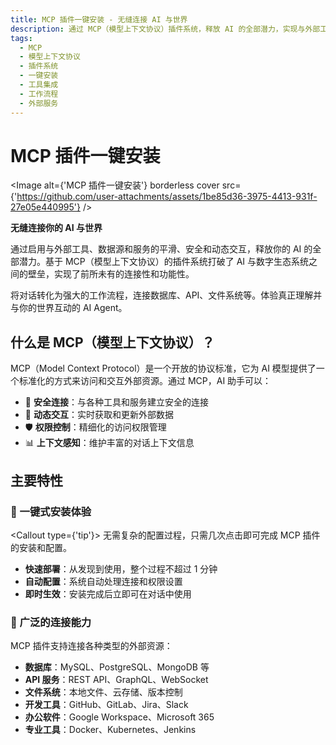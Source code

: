 ```yaml
---
title: MCP 插件一键安装 - 无缝连接 AI 与世界
description: 通过 MCP（模型上下文协议）插件系统，释放 AI 的全部潜力，实现与外部工具、数据源和服务的平滑、安全和动态交互。
tags:
  - MCP
  - 模型上下文协议
  - 插件系统
  - 一键安装
  - 工具集成
  - 工作流程
  - 外部服务
---
```


# MCP 插件一键安装

<Image alt={'MCP 插件一键安装'} borderless cover src={'https://github.com/user-attachments/assets/1be85d36-3975-4413-931f-27e05e440995'} />

**无缝连接你的 AI 与世界**

通过启用与外部工具、数据源和服务的平滑、安全和动态交互，释放你的 AI 的全部潜力。基于 MCP（模型上下文协议）的插件系统打破了 AI 与数字生态系统之间的壁垒，实现了前所未有的连接性和功能性。

将对话转化为强大的工作流程，连接数据库、API、文件系统等。体验真正理解并与你的世界互动的 AI Agent。

## 什么是 MCP（模型上下文协议）？

MCP（Model Context Protocol）是一个开放的协议标准，它为 AI 模型提供了一个标准化的方式来访问和交互外部资源。通过 MCP，AI 助手可以：

- 🔗 **安全连接**：与各种工具和服务建立安全的连接
- 🔄 **动态交互**：实时获取和更新外部数据
- 🛡️ **权限控制**：精细化的访问权限管理
- 📊 **上下文感知**：维护丰富的对话上下文信息

## 主要特性

### 🚀 一键式安装体验

<Callout type={'tip'}>
  无需复杂的配置过程，只需几次点击即可完成 MCP 插件的安装和配置。
</Callout>

- **快速部署**：从发现到使用，整个过程不超过 1 分钟
- **自动配置**：系统自动处理连接和权限设置
- **即时生效**：安装完成后立即可在对话中使用

### 🔌 广泛的连接能力

MCP 插件支持连接各种类型的外部资源：

- **数据库**：MySQL、PostgreSQL、MongoDB 等
- **API 服务**：REST API、GraphQL、WebSocket
- **文件系统**：本地文件、云存储、版本控制
- **开发工具**：GitHub、GitLab、Jira、Slack
- **办公软件**：Google Workspace、Microsoft 365
- **专业工具**：Docker、Kubernetes、Jenkins
